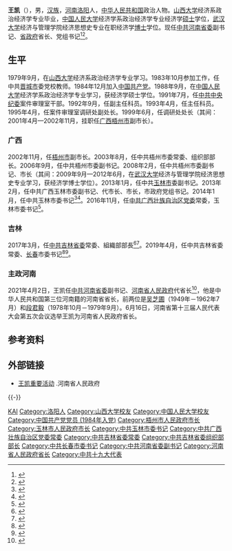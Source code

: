 {{Otheruses|王凯}}
{{Infobox Officeholder
|圖像    = 河南王凯.jpg
|圖像大小= 200px
|圖像說明= 
|order1        = 
|office1       = [[河南省人民政府|河南省人民政府]][[河南行政长官列表|省长]]
|term_start1   = 2021年4月2日
|term_end1     = 
|secretary1    = [[王国生_(1956年)|王国生]]{{to}}[[楼阳生|楼阳生]]
|predecessor1  = [[尹弘|尹弘]]
|successor1    = 
|office2       = 中共[[长春市|长春市]]委书记
|term_start2   = 2019年4月
|term_end2     = 2021年3月
|predecessor2  = [[王君正|王君正]]
|successor2    = [[张志军_(1964年)|张志军]]
|office3       = [[中共吉林省委|中共吉林省委]]组织部部长
|term_start3   = 2017年3月
|term_end3     = 2019年6月
|predecessor3  = [[林武_(1962年)|林　武]]
|successor3    = [[王晓萍_(官员)|王晓萍]]
|姓名    = 王凯
|性別    = 男
|籍貫    = [[河南|河南]][[洛阳|洛阳]]
|出生日期 = {{Birth year and age|1962|7}}
|出生地點 = {{PRC}}[[河南省|河南省]][[洛阳市|洛阳市]]
|逝世日期 = 
|逝世地點 = 
|居處    = [[郑州市|郑州市]]
|政黨    = {{CPC}}
|職業    = [[政治家|政治家]]
|父母    = 
|配偶    = 
|子女    = 
|國籍    = {{PRC}}
|宗教信仰 =无神论
|學歷    = 经济学博士
|母校    = [[山西大学|山西大学]]<br />[[中国人民大学|中国人民大学]]<br />[[武汉大学|武汉大学]]
}}
'''王凯'''（{{bd|1962年|7月||catIdx=Wang王}}），男，[[汉族|汉族]]，[[河南|河南]][[洛阳|洛阳]]人，[[中华人民共和国|中华人民共和国]]政治人物。[[山西大学|山西大学]]经济系政治经济学专业毕业，[[中国人民大学|中国人民大学]]经济学系政治经济学专业经济学[[硕士|硕士]]学位，[[武汉大学|武汉大学]]经济与管理学院经济思想史专业在职经济学[[博士|博士]]学位。现任[[中共河南省委|中共河南省委]]副书记、[[河南省人民政府|省政府]]省长、党组书记<ref>{{Cite web|title=王凯任河南省代省长 原任吉林省委常委、长春市委书记(简历)|url=http://district.ce.cn/newarea/sddy/202104/02/t20210402_36437877.shtml|accessdate=2021-04-02|work=中国经济网|archive-date=2021-04-08|archive-url=https://web.archive.org/web/20210408061239/https://p.wts.xinwen.cn/dot-wts/spm.js|dead-url=no}}</ref><ref>{{Cite web|title=楼阳生当选河南省人大常委会主任 王凯当选省长(简历)_中国经济网——国家经济门户|url=http://district.ce.cn/newarea/sddy/202106/16/t20210616_36645653.shtml|access-date=2021-06-16|work=district.ce.cn|archive-date=2021-06-24|archive-url=https://web.archive.org/web/20210624195530/http://district.ce.cn/newarea/sddy/202106/16/t20210616_36645653.shtml|dead-url=no}}</ref>。

== 生平 ==
1979年9月，在[[山西大学|山西大学]]经济系政治经济学专业学习。1983年10月参加工作，任中共[[晋城市|晋城市]]委党校教师。1984年12月加入[[中国共产党|中国共产党]]。1988年9月，在[[中国人民大学|中国人民大学]]经济学系政治经济学专业学习，获经济学硕士学位。1991年7月，任[[中共中央纪委|中共中央纪委]]案件审理室干部。1992年9月，任副主任科员。1993年4月，任主任科员。1995年4月，任案件审理室调研处副处长。1999年6月，任调研处处长（其间：2001年4月—2002年11月，挂职任[[广西|广西]][[梧州市|梧州市]]副市长）。

=== 广西 ===
2002年11月，任[[梧州市|梧州市]]副市长。2003年8月，任中共梧州市委常委、组织部部长。2006年9月，任中共梧州市委副书记。2008年2月，任中共梧州市委副书记、市长（其间：2009年9月—2012年6月，在[[武汉大学|武汉大学]]经济与管理学院经济思想史专业学习，获经济学博士学位）。2013年1月，任中共[[玉林市|玉林市]]委副书记。2013年2月，任中共广西玉林市委副书记、代市长、市长，市政府党组书记。2014年1月，任中共玉林市委书记<ref >{{cite web |url=http://leaders.people.com.cn/n/2014/0129/c107139-24258771.html |language= |title=王凯任中共玉林市委书记 |publisher=人民网 |date=2014-01-29 |accessdate= |archive-url=https://web.archive.org/web/20161030002525/http://leaders.people.com.cn/n/2014/0129/c107139-24258771.html |archive-date=2016-10-30 |dead-url=yes }}</ref><ref >{{cite web |url=http://district.ce.cn/newarea/sddy/201401/27/t20140127_2219838.shtml |language= |title=王凯任玉林市委书记 金湘军卸任(简历) |publisher=中国经济网 |date=2014年1月27日 |accessdate= |archive-date=2016年10月29日 |archive-url=https://web.archive.org/web/20161029235615/http://district.ce.cn/newarea/sddy/201401/27/t20140127_2219838.shtml |dead-url=no }}</ref>。2016年11月，任[[中共广西壮族自治区党委|中共广西壮族自治区党委]]常委，玉林市委书记<ref>{{cite web|accessdate=2016-11-26|url=http://district.ce.cn/newarea/sddy/201611/25/t20161125_18152829.shtml|title=黄世勇、王凯、赵德明新任广西党委常委 白念法等3人不再担任|publisher=中国经济网|archive-date=2016-11-27|archive-url=https://web.archive.org/web/20161127153349/http://district.ce.cn/newarea/sddy/201611/25/t20161125_18152829.shtml|dead-url=no}}</ref>。

=== 吉林 ===
2017年3月，任[[中共吉林省委|中共吉林省委]]常委、組織部部長<ref>{{cite news|title=莫恭明任广西玉林市委书记，王凯另有任用|url=http://www.thepaper.cn/newsDetail_forward_1650390|accessdate=2017-03-29|newspaper=澎湃新闻|archive-date=2017-03-29|archive-url=https://web.archive.org/web/20170329081945/http://www.thepaper.cn/newsDetail_forward_1650390|dead-url=no}}</ref><ref>{{cite news|title=王凯调任吉林省委常委、组织部部长，曾任广西玉林市委书记|url=http://www.thepaper.cn/newsDetail_forward_1653005|accessdate=2017-03-31|newspaper=澎湃新闻|archive-date=2017-04-01|archive-url=https://web.archive.org/web/20170401162826/http://www.thepaper.cn/newsDetail_forward_1653005|dead-url=no}}</ref>。2019年4月，任中共吉林省委常委、[[长春|长春]]市委书记<ref>{{Cite web|title=王凯补缺长春市委书记 系中央纪委“老人”(简历)|url=https://news.sina.com.cn/c/2019-04-14/doc-ihvhiqax2580908.shtml|work=北京青年报|date=2019-04-14|accessdate=2019-04-16|archive-date=2019-04-16|archive-url=https://web.archive.org/web/20190416082030/https://news.sina.com.cn/c/2019-04-14/doc-ihvhiqax2580908.shtml|dead-url=no}}</ref><ref>{{Cite web|title=吉林省委常委、组织部部长王凯任长春市委书记(简历)|url=http://district.ce.cn/newarea/sddy/201904/15/t20190415_31853265.shtml|work=中国经济网|accessdate=2019-04-16|archive-date=2019-04-16|archive-url=https://web.archive.org/web/20190416125759/http://district.ce.cn/newarea/sddy/201904/15/t20190415_31853265.shtml|dead-url=no}}</ref>。

=== 主政河南 ===
2021年4月2日，王凯任[[中共河南省委|中共河南省委]]副书记、[[河南省人民政府|河南省人民政府]]代省长<ref>{{cite web |title=王凯任河南省人民政府副省长、代理省长 |url=https://news.dahe.cn/2021/04-02/820651.html |website=大河网 |accessdate=2021-04-02 |date=2021-04-02 |archive-date=2021-08-16 |archive-url=https://web.archive.org/web/20210816033915/https://news.dahe.cn/2021/04-02/820651.html |dead-url=no }}</ref>，他是中华人民共和国第三位河南籍的河南省省长，前两位是[[吴芝圃|吴芝圃]]（1949年－1962年7月）和[[段君毅|段君毅]]（1978年10月－1979年9月）。6月16日，河南省第十三届人民代表大会第五次会议选举王凯为河南省人民政府省长。

== 参考资料 ==
{{reflist}}

== 外部链接 ==
* [https://www.henan.gov.cn/zwgk/zfld/szfld/wk/ 王凯重要活动] {{Wayback|url=https://www.henan.gov.cn/zwgk/zfld/szfld/wk/ |date=20210816033921 }}.河南省人民政府

{{-}}
{{start box}}
{{s-ppo|cpc}}
{{s-before|[[王君正|王君正]]}}
{{s-title|[[中國共產黨长春市委員會|中國共產黨长春市委員會]]书记|2019年4月－2021年3月}}
{{s-after|[[张志军_(1964年)|张志军]]}}
{{s-before|[[林武_(1962年)|林　武]]}}
{{s-title|[[中國共產黨吉林省委員會|中國共產黨吉林省委員會]]組織部部長|2017年3月－2019年6月}}
{{s-after|[[王晓萍_(官员)|王晓萍]]}}
{{s-before|[[金湘军|金湘军]]}}
{{s-title|[[中国共产党玉林市委员会|中国共产党玉林市委员会]]书记|2014年1月－2017年3月}}
{{s-after|[[莫恭明|莫恭明]]}}
{{s-gov|prc}}
{{s-before|[[尹弘|尹弘]]}}
{{s-title|[[河南省人民政府|河南省人民政府]]省长|2021年4月－}}
{{s-inc}}
{{s-before|[[韩元利|韩元利]]}}
{{s-title|[[玉林市人民政府|玉林市人民政府]]市长|2013年2月－2014年1月}}
{{s-after|[[苏海棠|苏海棠]]}}
{{s-before|[[余远辉|余远辉]]}}
{{s-title|[[梧州市人民政府|梧州市人民政府]]市长|2008年2月－2013年1月}}
{{s-after|[[朱学庆|朱学庆]]}}
{{end box}}
{{现任中华人民共和国省级行政区行政首长}}
{{河南省领导人}}
{{中华人民共和国河南省正职领导人}}
{{河南行政长官}}
{{Authority control}}
{{DEFAULTSORT:Wang王}}
[[Category:王姓|KAI]]
[[Category:洛阳人|Category:洛阳人]]
[[Category:山西大学校友|Category:山西大学校友]]
[[Category:中国人民大学校友|Category:中国人民大学校友]]
[[Category:中国共产党党员_(1984年入党)|Category:中国共产党党员 (1984年入党)]]
[[Category:梧州市人民政府市长|Category:梧州市人民政府市长]]
[[Category:玉林市人民政府市长|Category:玉林市人民政府市长]]
[[Category:中共玉林市委书记|Category:中共玉林市委书记]]
[[Category:中共广西壮族自治区党委常委|Category:中共广西壮族自治区党委常委]]
[[Category:中共吉林省委常委|Category:中共吉林省委常委]]
[[Category:中共吉林省委组织部部长|Category:中共吉林省委组织部部长]]
[[Category:中共长春市委书记|Category:中共长春市委书记]]
[[Category:中共河南省委副书记|Category:中共河南省委副书记]]
[[Category:河南省人民政府省长|Category:河南省人民政府省长]]
[[Category:中共十九大代表|Category:中共十九大代表]]